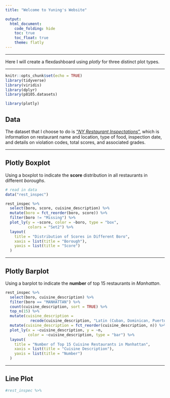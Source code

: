 ```yaml
---
title: "Welcome to Yuning's Website"

output: 
  html_document:
    code_folding: hide
    toc: true
    toc_float: true
    theme: flatly
---
```


***

Here I will create a flexdashboard using *plotly* for three distinct plot types.

***

```r
knitr::opts_chunk$set(echo = TRUE)
library(tidyverse)
library(viridis)
library(dplyr)
library(p8105.datasets)

library(plotly)
```

## Data

The dataset that I choose to do is ["*NY Restaurant Inspectations*"](https://dev.socrata.com/foundry/data.cityofnewyork.us/43nn-pn8j), which is information on restaurant name and location, type of food, inspection date, and details on violation codes, total scores, and associated grades. 

***

## Plotly Boxplot

Using a boxplot to indicate the **score** distribution in all restaurants in different *boroughs*.

```r
# read in data
data("rest_inspec")

rest_inspec %>% 
  select(boro, score, cuisine_description) %>% 
  mutate(boro = fct_reorder(boro, score)) %>% 
  filter(boro != "Missing") %>% 
  plot_ly(y = ~score, color = ~boro, type = "box",
          colors = "Set2") %>% 
  layout(
    title = "Distribution of Scores in Different Boro",
    xaxis = list(title = "Borough"),
    yaxis = list(title = "Score")
  )
```

***

## Plotly Barplot

Using a barplot to indicate the **number** of top 15 restaurants in *Manhattan*.

```r
rest_inspec %>% 
  select(boro, cuisine_description) %>% 
  filter(boro == "MANHATTAN") %>%
  count(cuisine_description, sort = TRUE) %>% 
  top_n(15) %>% 
  mutate(cuisine_description = 
           recode(cuisine_description, "Latin (Cuban, Dominican, Puerto Rican, South & Central American)" = "Latin (CDPRSCA)")) %>% 
  mutate(cuisine_description = fct_reorder(cuisine_description, n)) %>% 
  plot_ly(x = ~cuisine_description, y = ~n, 
          color = ~cuisine_description, type = "bar") %>% 
  layout(
    title = "Number of Top 15 Cuisine Restaurants in Manhattan",
    xaxis = list(title = "Cuisine Description"),
    yaxis = list(title = "Number")
  )
```

***

## Line Plot

```r
#rest_inspec %>% 
  
```


